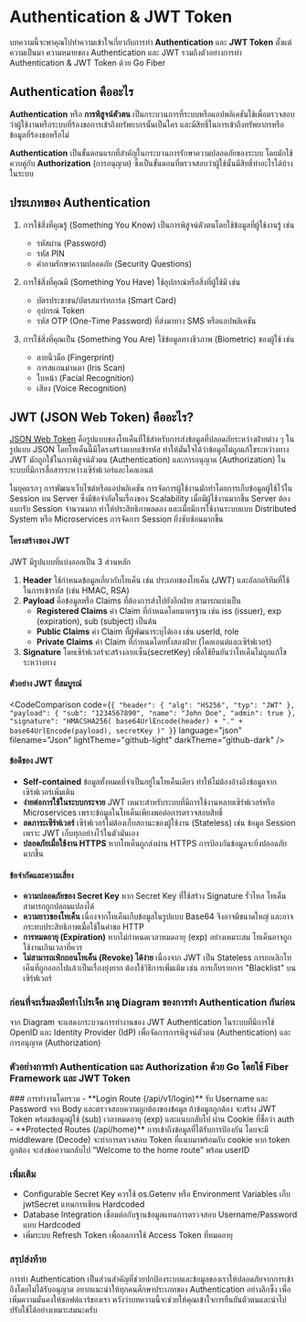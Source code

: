 
# Authentication & JWT Token
บทความนี้จะพาคุณไปทำความเข้าใจเกี่ยวกับการทำ **Authentication** และ **JWT Token** ตั้งแต่ความเป็นมา ความหมายของ Authentication และ JWT รวมถึงตัวอย่างการทำ Authentication & JWT Token ด้วย Go Fiber

## Authentication คืออะไร
**Authentication** หรือ **การพิสูจน์ตัวตน** เป็นกระบวนการที่ระบบหรือแอปพลิเคชันใช้เพื่อตรวจสอบว่าผู้ใช้งานหรือระบบที่ร้องขอการเข้าถึงทรัพยากรนั้นเป็นใคร และมีสิทธิ์ในการเข้าถึงทรัพยากรหรือข้อมูลที่ร้องขอหรือไม่

**Authentication** เป็นขั้นตอนแรกที่สำคัญในกระบวนการรักษาความปลอดภัยของระบบ โดยมักใช้ควบคู่กับ **Authorization** (การอนุญาต) ซึ่งเป็นขั้นตอนที่ตรวจสอบว่าผู้ใช้นั้นมีสิทธิ์ทำอะไรได้บ้างในระบบ
<AnimatedBeamDemo/>
## ประเภทของ Authentication
1. การใช้สิ่งที่คุณรู้ (Something You Know) เป็นการพิสูจน์ตัวตนโดยใช้ข้อมูลที่ผู้ใช้งานรู้ เช่น
    - รหัสผ่าน (Password)
    - รหัส PIN
    - คำถามรักษาความปลอดภัย (Security Questions)

2. การใช้สิ่งที่คุณมี (Something You Have) ใช้อุปกรณ์หรือสิ่งที่ผู้ใช้มี เช่น
    - บัตรประชาชน/บัตรสมาร์ทการ์ด (Smart Card)
    - อุปกรณ์ Token
    - รหัส OTP (One-Time Password) ที่ส่งมาทาง SMS หรือแอปพลิเคชัน

3. การใช้สิ่งที่คุณเป็น (Something You Are) ใช้ข้อมูลทางชีวภาพ (Biometric) ของผู้ใช้ เช่น
    - ลายนิ้วมือ (Fingerprint)
    - การสแกนม่านตา (Iris Scan)
    - ใบหน้า (Facial Recognition)
    - เสียง (Voice Recognition)

## JWT (JSON Web Token) คืออะไร?
[JSON Web Token](https://jwt.io) คือรูปแบบของโทเค็นที่ใช้สำหรับการส่งข้อมูลที่ปลอดภัยระหว่างฝ่ายต่าง ๆ ในรูปแบบ JSON โดยโทเค็นนี้มีโครงสร้างแบบเข้ารหัส ทำให้มั่นใจได้ว่าข้อมูลไม่ถูกแก้ไขระหว่างทาง
JWT มักถูกใช้ในการพิสูจน์ตัวตน (Authentication) และการอนุญาต (Authorization) ในระบบที่มีการสื่อสารระหว่างเซิร์ฟเวอร์และไคลเอนต์

ในยุคแรกๆ การพัฒนาเว็บไซต์หรือแอปพลิเคชัน การจัดการผู้ใช้งานมักทำโดยการเก็บข้อมูลผู้ใช้ไว้ใน Session บน Server ซึ่งมีข้อจำกัดในเรื่องของ Scalability เมื่อมีผู้ใช้งานมากขึ้น Server ต้องแบกรับ Session จำนวนมาก ทำให้ประสิทธิภาพลดลง และเมื่อมีการใช้งานระบบแบบ Distributed System หรือ Microservices การจัดการ Session ยิ่งซับซ้อนมากขึ้น 

#### โครงสร้างของ JWT
JWT มีรูปแบบที่แบ่งออกเป็น 3 ส่วนหลัก
1. **Header** ใช้กำหนดข้อมูลเกี่ยวกับโทเค็น เช่น ประเภทของโทเค็น (JWT) และอัลกอริทึมที่ใช้ในการเข้ารหัส (เช่น HMAC, RSA)
2. **Payload** คือข้อมูลหรือ Claims ที่ต้องการส่งไปยังอีกฝ่าย สามารถแบ่งเป็น
    - **Registered Claims** ค่า Claim ที่กำหนดโดยมาตรฐาน เช่น iss (issuer), exp (expiration), sub (subject) เป็นต้น
    - **Public Claims** ค่า Claim ที่ผู้พัฒนาระบุได้เอง เช่น userId, role
    - **Private Claims** ค่า Claim ที่กำหนดโดยทั้งสองฝ่าย (ไคลเอนต์และเซิร์ฟเวอร์)
3. **Signature** โดยเซิร์ฟเวอร์จะสร้างลายเซ็น(secretKey) เพื่อใช้ยืนยันว่าโทเค็นไม่ถูกแก้ไขระหว่างทาง


#### ตัวอย่าง JWT ที่สมบูรณ์
<CodeComparison code={`{
    "header": {
        "alg": "HS256",
        "typ": "JWT"
    },
    "payload": {
        "sub": "1234567890",
        "name": "John Doe",
        "admin": true
    },
    "signature": "HMACSHA256(
        base64UrlEncode(header) + "." +
        base64UrlEncode(payload),
        secretKey
    )"
}`} 
language="json" 
filename="Json"
lightTheme="github-light"
darkTheme="github-dark"
/>

#### ข้อดีของ JWT
- **Self-contained** ข้อมูลทั้งหมดที่จำเป็นอยู่ในโทเค็นเดียว ทำให้ไม่ต้องอ้างอิงข้อมูลจากเซิร์ฟเวอร์เพิ่มเติม
- **ง่ายต่อการใช้ในระบบกระจาย** JWT เหมาะสำหรับระบบที่มีการใช้งานหลายเซิร์ฟเวอร์หรือ Microservices เพราะข้อมูลในโทเค็นเพียงพอต่อการตรวจสอบสิทธิ์
- **ลดภาระเซิร์ฟเวอร์** เซิร์ฟเวอร์ไม่ต้องเก็บสถานะของผู้ใช้งาน (Stateless) เช่น ข้อมูล Session เพราะ JWT เก็บทุกอย่างไว้ในตัวมันเอง
- **ปลอดภัยเมื่อใช้งาน HTTPS** หากโทเค็นถูกส่งผ่าน HTTPS การป้องกันข้อมูลจะยิ่งปลอดภัยมากขึ้น

#### ข้อจำกัดและความเสี่ยง
- **ความปลอดภัยของ Secret Key** หาก Secret Key ที่ใช้สร้าง Signature รั่วไหล โทเค็นสามารถถูกปลอมแปลงได้
- **ความยาวของโทเค็น** เนื่องจากโทเค็นเก็บข้อมูลในรูปแบบ Base64 จึงอาจมีขนาดใหญ่ และอาจกระทบประสิทธิภาพเมื่อใช้ในคำขอ HTTP
- **การหมดอายุ (Expiration)** หากไม่กำหนดเวลาหมดอายุ (exp) อย่างเหมาะสม โทเค็นอาจถูกใช้งานเกินเวลาที่ควร
- **ไม่สามารถเพิกถอนโทเค็น (Revoke) ได้ง่าย** เนื่องจาก JWT เป็น Stateless การยกเลิกโทเค็นที่ถูกออกไปแล้วเป็นเรื่องยุ่งยาก ต้องใช้วิธีการเพิ่มเติม เช่น การเก็บรายการ "Blacklist" บนเซิร์ฟเวอร์

### ก่อนที่จะเริ่มลงมือทำโปรเจ็ค มาดู Diagram ของการทำ Authentication กันก่อน
<Diagram/>
จาก Diagram จะแสดงกระบวนการทำงานของ JWT Authentication ในระบบที่มีการใช้ OpenID และ Identity Provider (IdP) เพื่อจัดการการพิสูจน์ตัวตน (Authentication) และการอนุญาต (Authorization)

### ตัวอย่างการทำ Authentication และ Authorization ด้วย Go โดยใช้ Fiber Framework และ JWT Token
<CodeTabs/>
### การทำงานโดยรวม
- **Login Route (/api/v1/login)** รับ Username และ Password จาก Body และตรวจสอบความถูกต้องของข้อมูล ถ้าข้อมูลถูกต้อง จะสร้าง JWT Token พร้อมข้อมูลผู้ใช้ (sub) เวลาหมดอายุ (exp) และแนบกลับไป ผ่าน Cookie ที่ชื่อว่า auth
- **Protected Routes (/api/home)** การเข้าถึงข้อมูลที่ได้รับการป้องกัน โดยจะมี middleware (Decode) จะทำการตรวจสอบ Token ที่แนบมาพร้อมกับ cookie หาก token ถูกต้อง จะส่งข้อความกลับไป “Welcome to the home route” พร้อม userID

### เพิ่มเติม
- Configurable Secret Key ควรใช้ os.Getenv หรือ Environment Variables เก็บ jwtSecret แทนการเขียน Hardcoded
- Database Integration เชื่อมต่อกับฐานข้อมูลแทนการตรวจสอบ Username/Password แบบ Hardcoded
- เพิ่มระบบ Refresh Token เพื่อลดการใช้ Access Token ที่หมดอายุ

### สรุปส่งท้าย
การทำ Authentication เป็นส่วนสำคัญที่ช่วยปกป้องระบบและข้อมูลของเราให้ปลอดภัยจากการเข้าถึงโดยไม่ได้รับอนุญาต อยากแนะนำให้ทุกคนศึกษาประเภทของ Authentication อย่างลึกซึ้ง เพื่อเพิ่มความมั่นคงให้ซอฟต์แวร์ของเรา หวังว่าบทความนี้จะช่วยให้คุณเข้าใจการยืนยันตัวตนและนำไปปรับใช้ได้อย่างเหมาะสมนะครับ